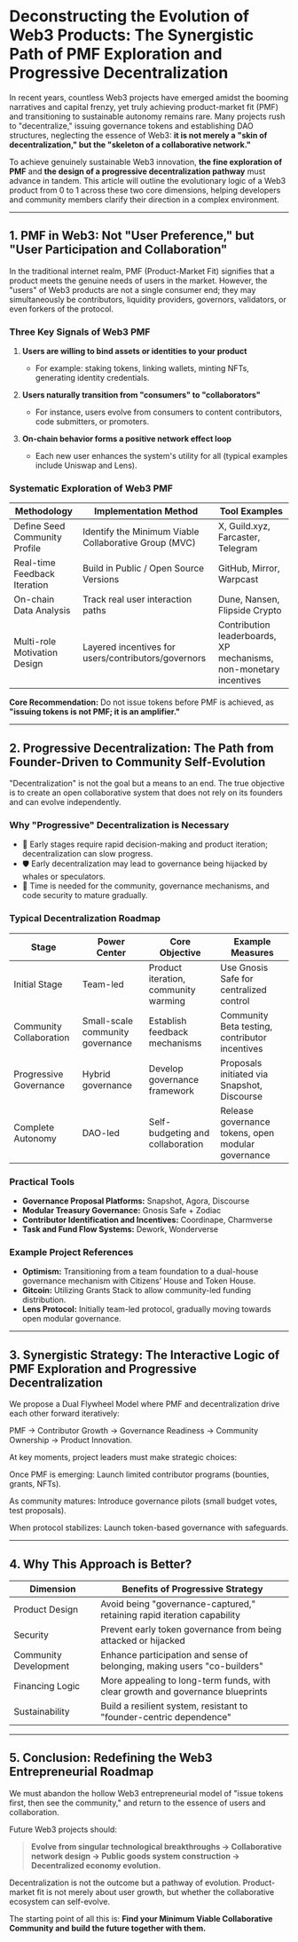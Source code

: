 # Deconstructing the Evolution of Web3 Products: The Synergistic Path of PMF Exploration and Progressive Decentralization

In recent years, countless Web3 projects have emerged amidst the booming narratives and capital frenzy, yet truly achieving product-market fit (PMF) and transitioning to sustainable autonomy remains rare. Many projects rush to "decentralize," issuing governance tokens and establishing DAO structures, neglecting the essence of Web3: **it is not merely a "skin of decentralization," but the "skeleton of a collaborative network."**

To achieve genuinely sustainable Web3 innovation, **the fine exploration of PMF** and **the design of a progressive decentralization pathway** must advance in tandem. This article will outline the evolutionary logic of a Web3 product from 0 to 1 across these two core dimensions, helping developers and community members clarify their direction in a complex environment.

---

## 1. PMF in Web3: Not "User Preference," but "User Participation and Collaboration"

In the traditional internet realm, PMF (Product-Market Fit) signifies that a product meets the genuine needs of users in the market. However, the "users" of Web3 products are not a single consumer end; they may simultaneously be contributors, liquidity providers, governors, validators, or even forkers of the protocol.

### Three Key Signals of Web3 PMF

1. **Users are willing to bind assets or identities to your product**

   - For example: staking tokens, linking wallets, minting NFTs, generating identity credentials.

2. **Users naturally transition from "consumers" to "collaborators"**

   - For instance, users evolve from consumers to content contributors, code submitters, or promoters.

3. **On-chain behavior forms a positive network effect loop**
   - Each new user enhances the system's utility for all (typical examples include Uniswap and Lens).

### Systematic Exploration of Web3 PMF

| Methodology                   | Implementation Method                                 | Tool Examples                                                     |
| ----------------------------- | ----------------------------------------------------- | ----------------------------------------------------------------- |
| Define Seed Community Profile | Identify the Minimum Viable Collaborative Group (MVC) | X, Guild.xyz, Farcaster, Telegram                                 |
| Real-time Feedback Iteration  | Build in Public / Open Source Versions                | GitHub, Mirror, Warpcast                                          |
| On-chain Data Analysis        | Track real user interaction paths                     | Dune, Nansen, Flipside Crypto                                     |
| Multi-role Motivation Design  | Layered incentives for users/contributors/governors   | Contribution leaderboards, XP mechanisms, non-monetary incentives |

**Core Recommendation:** Do not issue tokens before PMF is achieved, as **"issuing tokens is not PMF; it is an amplifier."**

---

## 2. Progressive Decentralization: The Path from Founder-Driven to Community Self-Evolution

"Decentralization" is not the goal but a means to an end. The true objective is to create an open collaborative system that does not rely on its founders and can evolve independently.

### Why "Progressive" Decentralization is Necessary

- 🔧 Early stages require rapid decision-making and product iteration; decentralization can slow progress.
- 🛡 Early decentralization may lead to governance being hijacked by whales or speculators.
- 🧬 Time is needed for the community, governance mechanisms, and code security to mature gradually.

### Typical Decentralization Roadmap

| Stage                   | Power Center                     | Core Objective                       | Example Measures                                   |
| ----------------------- | -------------------------------- | ------------------------------------ | -------------------------------------------------- |
| Initial Stage           | Team-led                         | Product iteration, community warming | Use Gnosis Safe for centralized control            |
| Community Collaboration | Small-scale community governance | Establish feedback mechanisms        | Community Beta testing, contributor incentives     |
| Progressive Governance  | Hybrid governance                | Develop governance framework         | Proposals initiated via Snapshot, Discourse        |
| Complete Autonomy       | DAO-led                          | Self-budgeting and collaboration     | Release governance tokens, open modular governance |

### Practical Tools

- **Governance Proposal Platforms:** Snapshot, Agora, Discourse
- **Modular Treasury Governance:** Gnosis Safe + Zodiac
- **Contributor Identification and Incentives:** Coordinape, Charmverse
- **Task and Fund Flow Systems:** Dework, Wonderverse

### Example Project References

- **Optimism:** Transitioning from a team foundation to a dual-house governance mechanism with Citizens’ House and Token House.
- **Gitcoin:** Utilizing Grants Stack to allow community-led funding distribution.
- **Lens Protocol:** Initially team-led protocol, gradually moving towards open modular governance.

---

## 3. Synergistic Strategy: The Interactive Logic of PMF Exploration and Progressive Decentralization

We propose a Dual Flywheel Model where PMF and decentralization drive each other forward iteratively:

PMF → Contributor Growth → Governance Readiness → Community Ownership → Product Innovation.

At key moments, project leaders must make strategic choices:

Once PMF is emerging: Launch limited contributor programs (bounties, grants, NFTs).

As community matures: Introduce governance pilots (small budget votes, test proposals).

When protocol stabilizes: Launch token-based governance with safeguards.

---

## 4. Why This Approach is Better?

| Dimension             | Benefits of Progressive Strategy                                               |
| --------------------- | ------------------------------------------------------------------------------ |
| Product Design        | Avoid being "governance-captured," retaining rapid iteration capability        |
| Security              | Prevent early token governance from being attacked or hijacked                 |
| Community Development | Enhance participation and sense of belonging, making users "co-builders"       |
| Financing Logic       | More appealing to long-term funds, with clear growth and governance blueprints |
| Sustainability        | Build a resilient system, resistant to "founder-centric dependence"            |

---

## 5. Conclusion: Redefining the Web3 Entrepreneurial Roadmap

We must abandon the hollow Web3 entrepreneurial model of "issue tokens first, then see the community," and return to the essence of users and collaboration.

Future Web3 projects should:

> **Evolve from singular technological breakthroughs → Collaborative network design → Public goods system construction → Decentralized economy evolution.**

Decentralization is not the outcome but a pathway of evolution. Product-market fit is not merely about user growth, but whether the collaborative ecosystem can self-evolve.

The starting point of all this is: **Find your Minimum Viable Collaborative Community and build the future together with them.**
